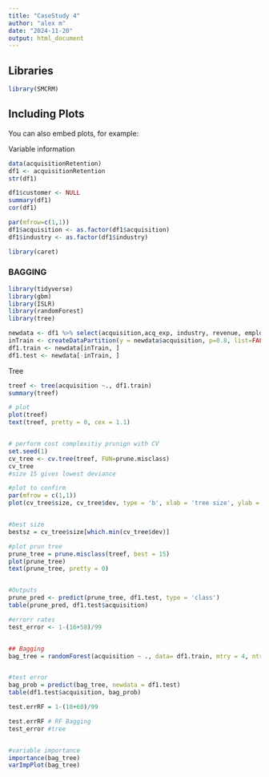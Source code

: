 ```yaml
---
title: "CaseStudy 4"
author: "alex m"
date: "2024-11-20"
output: html_document
---
```


## Libraries
```r
library(SMCRM)
```

## Including Plots

You can also embed plots, for example:

Variable information
```r
data(acquisitionRetention)
df1 <- acquisitionRetention
str(df1)

```
```r
df1$customer <- NULL
summary(df1)
cor(df1)
```


```r
par(mfrow=c(1,1))
df1$acquisition <- as.factor(df1$acquisition)
df1$industry <- as.factor(df1$industry)
```



```r
library(caret)
```


### BAGGING
```r
library(tidyverse)
library(gbm)
library(ISLR)
library(randomForest)
library(tree)

newdata <- df1 %>% select(acquisition,acq_exp, industry, revenue, employees)
inTrain <- createDataPartition(y = newdata$acquisition, p=0.8, list=FALSE)
df1.train <- newdata[inTrain, ]
df1.test <- newdata[-inTrain, ]
```
Tree

```r
treef <- tree(acquisition ~., df1.train)
summary(treef)

# plot
plot(treef)
text(treef, pretty = 0, cex = 1.1)


# perform cost complexitiy prunign with CV
set.seed(1)
cv_tree <- cv.tree(treef, FUN=prune.misclass)
cv_tree
#size 15 gives lowest deviance

#plot to confirm
par(mfrow = c(1,1))
plot(cv_tree$size, cv_tree$dev, type = 'b', xlab = 'tree size', ylab = 'dev')


#best size
bestsz = cv_tree$size[which.min(cv_tree$dev)]

#plot prun tree
prune_tree = prune.misclass(treef, best = 15)
plot(prune_tree)
text(prune_tree, pretty = 0)


#Outputs
prune_pred <- predict(prune_tree, df1.test, type = 'class')
table(prune_pred, df1.test$acquisition)

#errorr rates
test_error <- 1-(16+58)/99


## Bagging
bag_tree = randomForest(acquisition ~ ., data= df1.train, mtry = 4, ntree = 1000, importance = T)


#test error
bag_prob = predict(bag_tree, newdata = df1.test)
table(df1.test$acquisition, bag_prob)

test.errRF = 1-(18+60)/99

test.errRF # RF Bagging
test_error #tree


#variable importance
importance(bag_tree)
varImpPlot(bag_tree)







```

